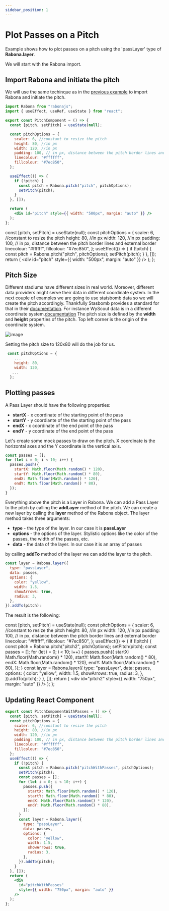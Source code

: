 ```yaml
---
sidebar_position: 1
---
```


# Plot Passes on a Pitch

Example shows how to plot passes on a pitch using the 'passLayer' type of **Rabona.layer**.

We will start with the Rabona import.

## Import Rabona and initiate the pitch

We will use the same techinque as in the [previous example](https://rabona.io/docs/intro) to import Rabona and initiate the pitch.

```jsx
import Rabona from "rabonajs";
import { useEffect, useRef, useState } from "react";

export const PitchComponent = () => {
  const [pitch, setPitch] = useState(null);

  const pitchOptions = {
    scaler: 6, //constant to resize the pitch
    height: 80, //in px
    width: 120, //in px
    padding: 100, // in px, distance between the pitch border lines and external border
    linecolour: "#ffffff",
    fillcolour: "#7ec850",
  };

  useEffect(() => {
    if (!pitch) {
      const pitch = Rabona.pitch("pitch", pitchOptions);
      setPitch(pitch);
    }
  }, []);

  return (
    <div id="pitch" style={{ width: "500px", margin: "auto" }} />
  );
};
```


  const [pitch, setPitch] = useState(null);
  const pitchOptions = {
    scaler: 6, //constant to resize the pitch
    height: 80, //in px
    width: 120, //in px
    padding: 100, // in px, distance between the pitch border lines and external border
    linecolour: "#ffffff",
    fillcolour: "#7ec850",
  };
  useEffect(() => {
    if (!pitch) {
      const pitch = Rabona.pitch("pitch", pitchOptions);
      setPitch(pitch);
    }
  }, []);
  return (
    <div id="pitch" style={{ width: "500px", margin: "auto" }} />
  );
};

<PitchComponent />

## Pitch Size

Different stadiums have different sizes in real world. Moreover, different data providers might serve their data in different coordinate system.
In the next couple of examples we are going to use statsbomb data so we will create the pitch accordingly. Thankfully Stasbomb provides a standard for that in their
[documentation](file:///Users/hunor/Downloads/StatsBomb%20Open%20Data%20Specification%20v1.1.pdf).
For instance WyScout data is in a different coordinate system.[documentation](https://apidocs.wyscout.com/#section/Data-glossary-and-definitions)
The pitch size is defined by the **width** and **height** properties of the pitch. Top left corner is the origin of the coordinate system.

![image](/img/statsbomb_pitch.png)

Setting the pitch size to 120x80 will do the job for us.

```js
 const pitchOptions = {
    ...
    height: 80,
    width: 120,
   ...
  };
```

## Plotting passes

A Pass Layer should have the following properties:

- **startX** - x coordinate of the starting point of the pass
- **startY** - y coordiante of the the starting point of the pass
- **endX** - x coordinate of the end point of the pass
- **endY** - y coordinate of the end point of the pass

Let's create some mock passes to draw on the pitch. X coordinate is the horizontal axes and the Y coordinate is the vertical axis.

```js
const passes = [];
for (let i = 0; i < 10; i++) {
  passes.push({
    startX: Math.floor(Math.random() * 120),
    startY: Math.floor(Math.random() * 80),
    endX: Math.floor(Math.random() * 120),
    endY: Math.floor(Math.random() * 80),
  });
}
```

Everything above the pitch is a Layer in Rabona. We can add a Pass Layer to the pitch by calling the **addLayer** method of the pitch.
We can create a new layer by calling the **layer** method of the Rabona object. The layer method takes three arguments:

- **type** - the type of the layer. In our case it is **passLayer**
- **options** - the options of the layer. Stylistic options like the color of the passes, the width of the passes, etc.
- **data** - the data of the layer. In our case it is an array of passes

by calling **addTo** method of the layer we can add the layer to the pitch.

```js
const layer = Rabona.layer({
  type: "passLayer",
  data: passes,
  options: {
    color: "yellow",
    width: 1.5,
    showArrows: true,
    radius: 3,
  },
}).addTo(pitch);
```

The result is the following:

  const [pitch, setPitch] = useState(null);
  const pitchOptions = {
    scaler: 6, //constant to resize the pitch
    height: 80, //in px
    width: 120, //in px
    padding: 100, // in px, distance between the pitch border lines and external border
    linecolour: "#ffffff",
    fillcolour: "#7ec850",
  };
  useEffect(() => {
    if (!pitch) {
      const pitch = Rabona.pitch("pitch2", pitchOptions);
      setPitch(pitch);
      const passes = [];
      for (let i = 0; i < 10; i++) {
        passes.push({
          startX: Math.floor(Math.random() * 120),
          startY: Math.floor(Math.random() * 80),
          endX: Math.floor(Math.random() * 120),
          endY: Math.floor(Math.random() * 80),
        });
      }
      const layer = Rabona.layer({
        type: "passLayer",
        data: passes,
        options: {
          color: "yellow",
          width: 1.5,
          showArrows: true,
          radius: 3,
        },
      }).addTo(pitch);
    }
  }, []);
  return (
    <div
      id="pitch2"
      style={{ width: "750px", margin: "auto" }}
    />
  );
};

<PitchComponentWithPasses />


## Updating React Component

```jsx
export const PitchComponentWithPasses = () => {
  const [pitch, setPitch] = useState(null);
  const pitchOptions = {
    scaler: 6, //constant to resize the pitch
    height: 80, //in px
    width: 120, //in px
    padding: 100, // in px, distance between the pitch border lines and external border
    linecolour: "#ffffff",
    fillcolour: "#7ec850",
  };
  useEffect(() => {
    if (!pitch) {
      const pitch = Rabona.pitch("pitchWithPasses", pitchOptions);
      setPitch(pitch);
      const passes = [];
      for (let i = 0; i < 10; i++) {
        passes.push({
          startX: Math.floor(Math.random() * 120),
          startY: Math.floor(Math.random() * 80),
          endX: Math.floor(Math.random() * 120),
          endY: Math.floor(Math.random() * 80),
        });
      }
      const layer = Rabona.layer({
        type: "passLayer",
        data: passes,
        options: {
          color: "yellow",
          width: 1.5,
          showArrows: true,
          radius: 3,
        },
      }).addTo(pitch);
    }
  }, []);
  return (
    <div
      id="pitchWithPasses"
      style={{ width: "750px", margin: "auto" }}
    />
  );
};
```